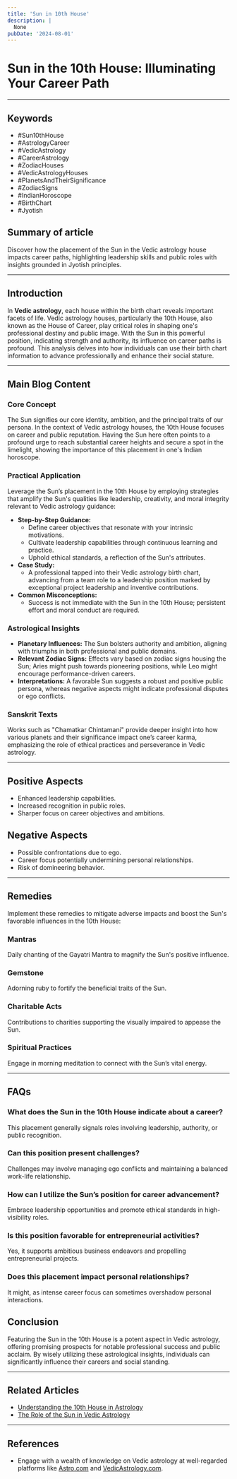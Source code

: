 ```yaml
---
title: 'Sun in 10th House'
description: |
  None
pubDate: '2024-08-01'
---
```


# Sun in the 10th House: Illuminating Your Career Path

---

## Keywords
- #Sun10thHouse
- #AstrologyCareer
- #VedicAstrology
- #CareerAstrology
- #ZodiacHouses
- #VedicAstrologyHouses
- #PlanetsAndTheirSignificance
- #ZodiacSigns
- #IndianHoroscope
- #BirthChart
- #Jyotish

## Summary of article
Discover how the placement of the Sun in the Vedic astrology house impacts career paths, highlighting leadership skills and public roles with insights grounded in Jyotish principles.

---

## Introduction
In **Vedic astrology**, each house within the birth chart reveals important facets of life. Vedic astrology houses, particularly the 10th House, also known as the House of Career, play critical roles in shaping one's professional destiny and public image. With the Sun in this powerful position, indicating strength and authority, its influence on career paths is profound. This analysis delves into how individuals can use their birth chart information to advance professionally and enhance their social stature.

---

## Main Blog Content

### Core Concept
The Sun signifies our core identity, ambition, and the principal traits of our persona. In the context of Vedic astrology houses, the 10th House focuses on career and public reputation. Having the Sun here often points to a profound urge to reach substantial career heights and secure a spot in the limelight, showing the importance of this placement in one's Indian horoscope.

### Practical Application
Leverage the Sun’s placement in the 10th House by employing strategies that amplify the Sun's qualities like leadership, creativity, and moral integrity relevant to Vedic astrology guidance:
  
- **Step-by-Step Guidance:**
  - Define career objectives that resonate with your intrinsic motivations.
  - Cultivate leadership capabilities through continuous learning and practice.
  - Uphold ethical standards, a reflection of the Sun's attributes.
- **Case Study:**
  - A professional tapped into their Vedic astrology birth chart, advancing from a team role to a leadership position marked by exceptional project leadership and inventive contributions.
- **Common Misconceptions:**
  - Success is not immediate with the Sun in the 10th House; persistent effort and moral conduct are required.

### Astrological Insights
- **Planetary Influences:** The Sun bolsters authority and ambition, aligning with triumphs in both professional and public domains.
- **Relevant Zodiac Signs:** Effects vary based on zodiac signs housing the Sun; Aries might push towards pioneering positions, while Leo might encourage performance-driven careers.
- **Interpretations:** A favorable Sun suggests a robust and positive public persona, whereas negative aspects might indicate professional disputes or ego conflicts.

### Sanskrit Texts
Works such as "Chamatkar Chintamani" provide deeper insight into how various planets and their significance impact one’s career karma, emphasizing the role of ethical practices and perseverance in Vedic astrology.

---

## Positive Aspects
- Enhanced leadership capabilities.
- Increased recognition in public roles.
- Sharper focus on career objectives and ambitions.

## Negative Aspects
- Possible confrontations due to ego.
- Career focus potentially undermining personal relationships.
- Risk of domineering behavior.

---

## Remedies
Implement these remedies to mitigate adverse impacts and boost the Sun's favorable influences in the 10th House:

### Mantras
Daily chanting of the Gayatri Mantra to magnify the Sun's positive influence.

### Gemstone
Adorning ruby to fortify the beneficial traits of the Sun.

### Charitable Acts
Contributions to charities supporting the visually impaired to appease the Sun.

### Spiritual Practices
Engage in morning meditation to connect with the Sun’s vital energy.

---

## FAQs
### What does the Sun in the 10th House indicate about a career?
This placement generally signals roles involving leadership, authority, or public recognition.

### Can this position present challenges?
Challenges may involve managing ego conflicts and maintaining a balanced work-life relationship.

### How can I utilize the Sun’s position for career advancement?
Embrace leadership opportunities and promote ethical standards in high-visibility roles.

### Is this position favorable for entrepreneurial activities?
Yes, it supports ambitious business endeavors and propelling entrepreneurial projects.

### Does this placement impact personal relationships?
It might, as intense career focus can sometimes overshadow personal interactions.

## Conclusion
Featuring the Sun in the 10th House is a potent aspect in Vedic astrology, offering promising prospects for notable professional success and public acclaim. By wisely utilizing these astrological insights, individuals can significantly influence their careers and social standing.

---

## Related Articles
- [Understanding the 10th House in Astrology](link)
- [The Role of the Sun in Vedic Astrology](link)

---

## References
- Engage with a wealth of knowledge on Vedic astrology at well-regarded platforms like [Astro.com](https://www.astro.com) and [VedicAstrology.com](https://www.vedicastrology.com).

